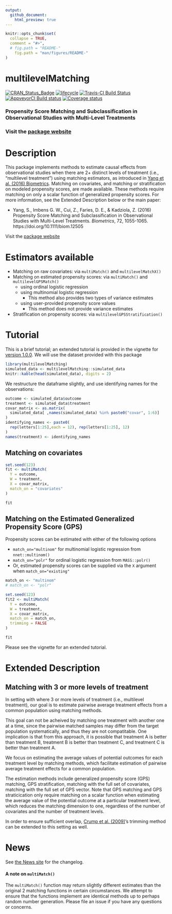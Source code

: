 ```yaml
---
output:
  github_document:
    html_preview: true
---
```


<!-- rmarkdown v1 -->

<!-- README.md is generated from README.Rmd. Please edit that file -->

```r
knitr::opts_chunk$set(
  collapse = TRUE,
  comment = "#>",
  # fig.path = "README-"
    fig.path = "man/figures/README-"
)
```

# multilevelMatching

[![CRAN_Status_Badge](http://www.r-pkg.org/badges/version/multilevelMatching)](https://cran.r-project.org/package=multilevelMatching)
[![lifecycle](https://img.shields.io/badge/lifecycle-maturing-blue.svg)](https://www.tidyverse.org/lifecycle/#maturing)
[![Travis-CI Build Status](https://travis-ci.org/shuyang1987/multilevelMatching.svg?branch=master)](https://travis-ci.org/shuyang1987/multilevelMatching)
[![AppveyorCI Build status](https://ci.appveyor.com/api/projects/status/eu7vlcbu2j854cdo?svg=true)](https://ci.appveyor.com/project/BarkleyBG/multilevelmatching-3hh85)
[![Coverage status](https://codecov.io/gh/shuyang1987/multilevelMatching/branch/master/graph/badge.svg)](https://codecov.io/github/shuyang1987/multilevelMatching?branch=master)

### Propensity Score Matching and Subclassification in Observational Studies with Multi-Level Treatments 

### Visit the [package website](https://shuyang1987.github.io/multilevelMatching/)


# Description


This package implements methods to estimate causal effects from observational studies when there are 2+ distinct levels of treatment (i.e., "multilevel treatment") using matching estimators, as introduced in [Yang et al. (2016) Biometrics](https://doi.org/10.1111/biom.12505). Matching on covariates, and matching or stratification on modeled propensity scores, are made available. These methods require matching on only a scalar function of generalized propensity scores. For more information, see the Extended Description below or the main paper:

  - Yang, S., Imbens G. W., Cui, Z., Faries, D. E., & Kadziola, Z. (2016) Propensity Score Matching and Subclassification in Observational Studies with Multi-Level Treatments. *Biometrics*, 72, 1055-1065. https://doi.org/10.1111/biom.12505
  
    
Visit the [package website](https://shuyang1987.github.io/multilevelMatching/)


# Estimators available

- Matching on raw covariates: via `multiMatch()` and `multilevelMatchX()`
- Matching on estimated propensity scores: via `multiMatch()` and `multilevelGPSMatch()`
  - using ordinal logistic regression
  - using multinomial logistic regression
     - This method also provides two types of variance estimates
  - using user-provided propensity score values
     - This method does not provide variance estimates
- Stratification on propensity scores: via `multilevelGPSStratification()`

# Tutorial

This is a brief tutorial; an extended tutorial is provided in the vignette for [version 1.0.0](https://github.com/shuyang1987/multilevelMatching/releases/tag/v1.0.0).
We will use the dataset provided with this package

```r
library(multilevelMatching)
simulated_data <- multilevelMatching::simulated_data
knitr::kable(head(simulated_data), digits = 2)
```

We restructure the dataframe slightly, and use identifying names for the observations:

```r
outcome <- simulated_data$outcome
treatment <- simulated_data$treatment
covar_matrix <- as.matrix(
  simulated_data[ ,names(simulated_data) %in% paste0("covar", 1:6)]
)
identifying_names <- paste0(
  rep(letters[1:25],each = 12), rep(letters[1:25], 12)
)
names(treatment) <- identifying_names
```

## Matching on covariates

```r
set.seed(123)
fit <- multiMatch(
  Y = outcome,
  W = treatment,
  X = covar_matrix,
  match_on = "covariates"
)

fit
```

## Matching on the Estimated Generalized Propensity Score (GPS)

Propensity scores can be estimated with either of the following options

  - `match_on="multinom"` for multinomial logistic regression from `nnet::multinom()`
  - `match_on="polr"` for ordinal logistic regression from `MASS::polr()`
  - Or, estimated propensity scores can be supplied via the `X` argument when `match_on="existing"`
  
```r
match_on <- "multinom"
# match_on <- "polr" 

set.seed(123)
fit2 <- multiMatch(
  Y = outcome,
  W = treatment,
  X = covar_matrix,
  match_on = match_on,
  trimming = FALSE
)

fit
```


Please see the vignette for an extended tutorial.

# Extended Description

## Matching with 3 or more levels of treatment

In setting with where 3 or more levels of treatment (i.e., multilevel treatment), our goal is to estimate pairwise average treatment effects from a common population using matching methods.

This goal can not be acheived by matching one treatment with another one at a time, since the pairwise matched samples may differ from the target population systematically, and thus they are not compatitable. One implication is that from this approach, it is possible that treatment A is better than treatment B, treatment B is better than treatment C, and treatment C is better than treatment A. 

We focus on estimating the average values of potential outcomes for each treatment level by matching methods, which facilitate estimation of pairwise average treatment effects for a common population.

The estimation methods include generalized propensity score (GPS) matching, GPS stratification, matching with the full set of covariates, matching with the full set of GPS vector. Note that GPS matching and GPS straticication only require matching on a scalar function when estimating the average value of the potential outcome at a particular treatment level, which reduces the matching dimension to one, regardless of the number of covariates and the number of treatment levels. 

In order to ensure sufficient overlap, [Crump et al. (2009)](https://doi.org/10.1093/biomet/asn055)'s trimming method can be extended to this setting as well. 


# News

See [the News site](https://shuyang1987.github.io/multilevelMatching/news/index.html) for the changelog.

#### A note on `multiMatch()`

The `multiMatch()` function may return slightly different estimates than the original 2 matching functions in certain circumstances. We attempt to ensure that the functions implement are identical methods up to perhaps random number generation. Please file an issue if you have any questions or concerns.
